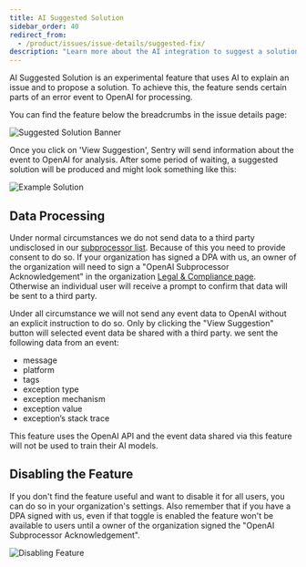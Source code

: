 ```yaml
---
title: AI Suggested Solution
sidebar_order: 40
redirect_from:
  - /product/issues/issue-details/suggested-fix/
description: "Learn more about the AI integration to suggest a solution to an issue."
---
```


AI Suggested Solution is an experimental feature that uses AI to explain an issue
and to propose a solution. To achieve this, the feature sends certain parts
of an error event to OpenAI for processing.

You can find the feature below the breadcrumbs in the issue details page:

![Suggested Solution Banner](banner.png)

Once you click on 'View Suggestion', Sentry will send information about the event to OpenAI for
analysis. After some period of waiting, a suggested solution will be produced and might look
something like this:

![Example Solution](solution.png)

## Data Processing

Under normal circumstances we do not send data to a third party
undisclosed in our [subprocessor list](https://sentry.io/legal/subprocessors/).
Because of this you need to provide consent to do so. If your organization has
signed a DPA with us, an owner of the organization will need to sign a
"OpenAI Subprocessor Acknowledgement" in the organization [Legal & Compliance
page](https://sentry.io/orgredirect/organizations/:orgslug/settings/legal/). Otherwise an individual
user will receive a prompt to confirm that data will be sent to a third party.

Under all circumstance we will not send any event data to OpenAI without an
explicit instruction to do so. Only by clicking the "View Suggestion" button
will selected event data be shared with a third party. we sent the following data from an event:

- message
- platform
- tags
- exception type
- exception mechanism
- exception value
- exception’s stack trace

This feature uses the OpenAI API and the event data shared via this feature will not be used to train their AI models.

## Disabling the Feature

If you don't find the feature useful and want to disable it for all users, you
can do so in your organization's settings. Also remember that if you have a
DPA signed with us, even if that toggle is enabled the feature won't be available
to users until a owner of the organization signed the "OpenAI Subprocessor
Acknowledgement".

![Disabling Feature](disabling-feature.png)
